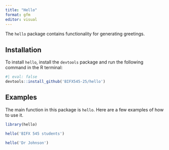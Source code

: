 ```yaml
---
title: "Hello"
format: gfm
editor: visual
---
```


The `hello` package contains functionality for generating greetings.

## Installation

To install `hello`, install the `devtools` package and run the following command in the R terminal:

```r
#| eval: false
devtools::install_github('BIFX545-25/hello')
```

## Examples

The main function in this package is `hello`. Here are a few examples of how to use it.

```r
library(hello)

hello('BIFX 545 students')

hello('Dr Johnson')
```
